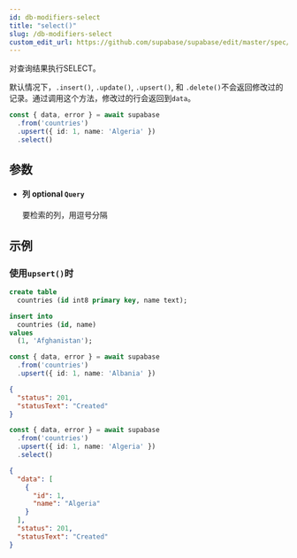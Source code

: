 ```yaml
---
id: db-modifiers-select
title: "select()"
slug: /db-modifiers-select
custom_edit_url: https://github.com/supabase/supabase/edit/master/spec/supabase_js_v2.yml
---
```


对查询结果执行SELECT。

默认情况下，`.insert()`, `.update()`, `.upsert()`, 和 `.delete()`不会返回修改过的记录。通过调用这个方法，修改过的行会返回到`data`。

```ts
const { data, error } = await supabase
  .from('countries')
  .upsert({ id: 1, name: 'Algeria' })
  .select()
```


## 参数


<ul className="method-list-group">
  
<li className="method-list-item">
  <h4 className="method-list-item-label">
    <span className="method-list-item-label-name">
      列
    </span>
    <span className="method-list-item-label-badge false">
      optional
    </span>
    <span className="method-list-item-validation">
      <code>Query</code>
    </span>
  </h4>
  <div class="method-list-item-description">

要检索的列，用逗号分隔

  </div>
  
</li>

</ul>














## 示例

### 使用`upsert()`时

<Tabs scrollable size="small" type="underlined" defaultActiveId="schema">
<TabPanel id="schema" label="Schema">

  ```sql
  create table
    countries (id int8 primary key, name text);

  insert into
    countries (id, name)
  values
    (1, 'Afghanistan');
  ```

</TabPanel>
<TabPanel id="js" label="JavaScript">

  ```ts
  const { data, error } = await supabase
    .from('countries')
    .upsert({ id: 1, name: 'Albania' })
  ```

</TabPanel>
<TabPanel id="result" label="Result">

  ```json
  {
    "status": 201,
    "statusText": "Created"
  }
  ```

</TabPanel>
</Tabs>

<Tabs scrollable size="small" type="underlined" defaultActiveId="js">
<TabPanel id="js" label="JavaScript">

  ```ts
  const { data, error } = await supabase
    .from('countries')
    .upsert({ id: 1, name: 'Algeria' })
    .select()
  ```

</TabPanel>
<TabPanel id="result" label="Result">

  ```json
  {
    "data": [
      {
        "id": 1,
        "name": "Algeria"
      }
    ],
    "status": 201,
    "statusText": "Created"
  }
  ```

</TabPanel>
</Tabs>